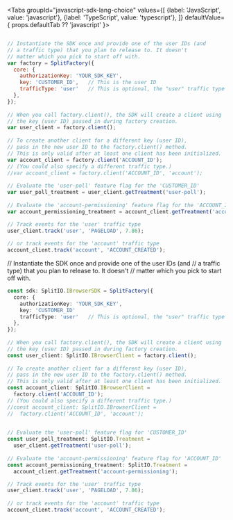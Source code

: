
<Tabs
  groupId="javascript-sdk-lang-choice"
  values={[
    {label: 'JavaScript', value: 'javascript'},
    {label: 'TypeScript', value: 'typescript'},
  ]} defaultValue={ props.defaultTab ?? 'javascript' }>
  <TabItem value="javascript">

```javascript

// Instantiate the SDK once and provide one of the user IDs (and
// a traffic type) that you plan to release to. It doesn't
// matter which you pick to start off with.
var factory = SplitFactory({
  core: {
    authorizationKey: 'YOUR_SDK_KEY',
    key: 'CUSTOMER_ID',   // This is the user ID
    trafficType: 'user'   // This is optional, the "user" traffic type is default
  },
});
 
// When you call factory.client(), the SDK will create a client using
// the key (user ID) passed in during factory creation.
var user_client = factory.client();
 
// To create another client for a different key (user ID),
// pass in the new user ID to the factory.client() method.
// This is only valid after at least one client has been initialized.
var account_client = factory.client('ACCOUNT_ID');
// (You could also specify a different traffic type.)
//var account_client = factory.client('ACCOUNT_ID', 'account');
 
// Evaluate the 'user-poll' feature flag for the 'CUSTOMER_ID'
var user_poll_treatment = user_client.getTreatment('user-poll');
 
// Evaluate the 'account-permissioning' feature flag for the 'ACCOUNT_ID'
var account_permissioning_treatment = account_client.getTreatment('account-permissioning');

// Track events for the 'user' traffic type
user_client.track('user', 'PAGELOAD', 7.86);
 
// or track events for the 'account' traffic type
account_client.track('account', 'ACCOUNT_CREATED');
```

  </TabItem>
  <TabItem value="typescript">

// Instantiate the SDK once and provide one of the user IDs (and
// a traffic type) that you plan to release to. It doesn't
// matter which you pick to start off with.
```typescript
const sdk: SplitIO.IBrowserSDK = SplitFactory({
  core: {
    authorizationKey: 'YOUR_SDK_KEY',
    key: 'CUSTOMER_ID' 
    trafficType: 'user'   // This is optional, the "user" traffic type is default
  },
});
 
// When you call factory.client(), the SDK will create a client using
// the key (user ID) passed in during factory creation.
const user_client: SplitIO.IBrowserClient = factory.client();
 
// To create another client for a different key (user ID),
// pass in the new user ID to the factory.client() method.
// This is only valid after at least one client has been initialized.
const account_client: SplitIO.IBrowserClient =
  factory.client('ACCOUNT_ID'); 
// (You could also specify a different traffic type.)
//const account_client: SplitIO.IBrowserClient =
//  factory.client('ACCOUNT_ID', 'account'); 

 
// Evaluate the 'user-poll' feature flag for 'CUSTOMER_ID'
const user_poll_treatment: SplitIO.Treatment =
  user_client.getTreatment('user-poll');
 
// Evaluate the 'account-permissioning' feature flag for 'ACCOUNT_ID'
const account_permissioning_treatment: SplitIO.Treatment =
  account_client.getTreatment('account-permissioning');

// Track events for the 'user' traffic type
user_client.track('user', 'PAGELOAD', 7.86);
 
// or track events for the 'account' traffic type
account_client.track('account', 'ACCOUNT_CREATED');
```

  </TabItem>
</Tabs>